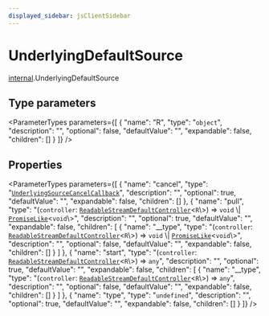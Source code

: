 ```yaml
---
displayed_sidebar: jsClientSidebar
---
```



# UnderlyingDefaultSource

[internal](../../modules/internal.mdx).UnderlyingDefaultSource

## Type parameters

<ParameterTypes parameters={[
  {
    "name": "R",
    "type": "`object`",
    "description": "",
    "optional": false,
    "defaultValue": "",
    "expandable": false,
    "children": []
  }
]} />

## Properties

<ParameterTypes parameters={[
  {
    "name": "cancel",
    "type": "[`UnderlyingSourceCancelCallback`](internal.UnderlyingSourceCancelCallback.mdx)",
    "description": "",
    "optional": true,
    "defaultValue": "",
    "expandable": false,
    "children": []
  },
  {
    "name": "pull",
    "type": "(`controller`: [`ReadableStreamDefaultController`](../../modules/internal.mdx#readablestreamdefaultcontroller)<`R`\\>) => `void` \\| [`PromiseLike`](internal.PromiseLike.mdx)<`void`\\>",
    "description": "",
    "optional": true,
    "defaultValue": "",
    "expandable": false,
    "children": [
      {
        "name": "__type",
        "type": "(`controller`: [`ReadableStreamDefaultController`](../../modules/internal.mdx#readablestreamdefaultcontroller)<`R`\\>) => `void` \\| [`PromiseLike`](internal.PromiseLike.mdx)<`void`\\>",
        "description": "",
        "optional": false,
        "defaultValue": "",
        "expandable": false,
        "children": []
      }
    ]
  },
  {
    "name": "start",
    "type": "(`controller`: [`ReadableStreamDefaultController`](../../modules/internal.mdx#readablestreamdefaultcontroller)<`R`\\>) => `any`",
    "description": "",
    "optional": true,
    "defaultValue": "",
    "expandable": false,
    "children": [
      {
        "name": "__type",
        "type": "(`controller`: [`ReadableStreamDefaultController`](../../modules/internal.mdx#readablestreamdefaultcontroller)<`R`\\>) => `any`",
        "description": "",
        "optional": false,
        "defaultValue": "",
        "expandable": false,
        "children": []
      }
    ]
  },
  {
    "name": "type",
    "type": "`undefined`",
    "description": "",
    "optional": true,
    "defaultValue": "",
    "expandable": false,
    "children": []
  }
]} />
